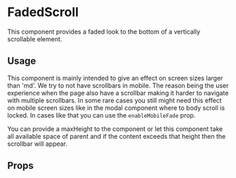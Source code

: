 
<Meta title="Atoms | FadedScroll" />

# FadedScroll

This component provides a faded look to the bottom of a vertically scrollable element.

## Usage

This component is mainly intended to give an effect on screen sizes larger than 'md'.
We try to not have scrollbars in mobile. The reason being the user experience when the page also have a scrollbar making it harder to navigate with multiple scrollbars.
In some rare cases you still might need this effect on mobile screen sizes like in the modal component where to body scroll is locked. In cases like that you can use the `enableMobileFade` prop.

You can provide a maxHeight to the component or let this component take all available space of parent and if the content exceeds that height then the scrollbar will appear.

## Props

<ArgsTable of={FadedScroll} />
